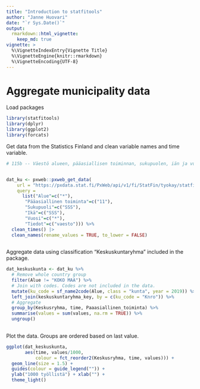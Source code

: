 ```yaml
---
title: "Introduction to statfitools"
author: "Janne Huovari"
date: "`r Sys.Date()`"
output: 
  rmarkdown::html_vignette:
    keep_md: true
vignette: >
  %\VignetteIndexEntry{Vignette Title}
  %\VignetteEngine{knitr::rmarkdown}
  %\VignetteEncoding{UTF-8}
---
```


# Aggregate municipality data

Load packages

```r

library(statfitools)
library(dplyr)
library(ggplot2)
library(forcats)
```

Get data from the Statistics Finland and clean variable names and time variable.

```r

# 115b -- Väestö alueen, pääasiallisen toiminnan, sukupuolen, iän ja vuoden mukaan, 1987-2017


dat_ku <- pxweb::pxweb_get_data(
    url = "https://pxdata.stat.fi/PxWeb/api/v1/fi/StatFin/tyokay/statfin_tyokay_pxt_115b.px",
    query = 
      list("Alue"=c("*"),
       "Pääasiallinen toiminta"=c("11"),
       "Sukupuoli"=c("SSS"),
       "Ikä"=c("SSS"),
       "Vuosi"=c("*"),
       "Tiedot"=c("vaesto"))) %>% 
  clean_times() |> 
  clean_names(rename_values = TRUE, to_lower = FALSE) 
  


```

Aggregate data using classification "Keskuskuntaryhma" included in the package. 

```r

dat_keskuskunta <- dat_ku %>% 
  # Remove whole country group
  filter(Alue != "KOKO MAA") %>%
  # Join with codes. Codes are not included in the data.
  mutate(ku_code = sf_name2code(Alue, class = "kunta", year = 2019)) %>%  
  left_join(keskuskuntaryhma_key, by = c(ku_code = "Knro")) %>%
  # Aggregate
  group_by(Keskusryhma, time, Paaasiallinen_toiminta) %>% 
  summarise(values = sum(values, na.rm = TRUE)) %>% 
  ungroup()
  


```

Plot the data. Groups are ordered based on last value.

```r

ggplot(dat_keskuskunta, 
       aes(time, values/1000, 
           colour = fct_reorder2(Keskusryhma, time, values))) +
  geom_line(size = 1.5) +
  guides(colour = guide_legend("")) +
  ylab("1000 työllistä") + xlab("") +
  theme_light()

```

